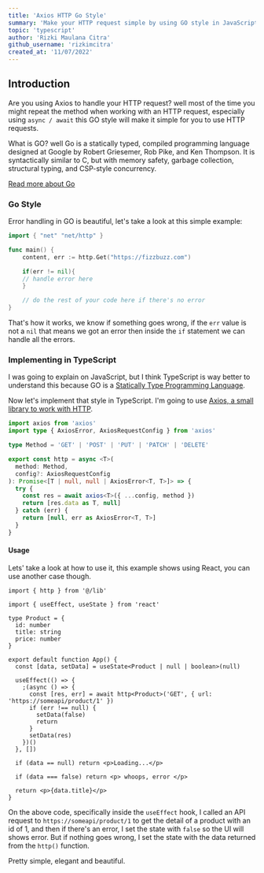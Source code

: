 ---
title: 'Axios HTTP Go Style'
summary: 'Make your HTTP request simple by using GO style in JavaScript'
topic: 'typescript'
author: 'Rizki Maulana Citra'
github_username: 'rizkimcitra'
created_at: '11/07/2022'
---

## Introduction

Are you using Axios to handle your HTTP request? well most of the time you might repeat the method when working with an HTTP request, especially using `async / await` this GO style will make it simple for you to use HTTP requests.

What is GO? well Go is a statically typed, compiled programming language designed at Google by Robert Griesemer, Rob Pike, and Ken Thompson. It is syntactically similar to C, but with memory safety, garbage collection, structural typing, and CSP-style concurrency.

[Read more about Go](https://go.dev/ 'Go language')

### Go Style

Error handling in GO is beautiful, let's take a look at this simple example:

```go
import { "net" "net/http" }

func main() {
    content, err := http.Get("https://fizzbuzz.com")

    if(err != nil){
    // handle error here
    }

    // do the rest of your code here if there's no error
}
```

That's how it works, we know if something goes wrong, if the `err` value is not a `nil` that means we got an error then inside the `if` statement we can handle all the errors.

### Implementing in TypeScript

I was going to explain on JavaScript, but I think TypeScript is way better to understand this because GO is a [Statically Type Programming Language](https://developer.mozilla.org/en-US/docs/Glossary/Static_typing "What's static typing?").

Now let's implement that style in TypeScript. I'm going to use [Axios, a small library to work with HTTP](https://axios-http.com/docs/intro 'Axios official website').

```ts
import axios from 'axios'
import type { AxiosError, AxiosRequestConfig } from 'axios'

type Method = 'GET' | 'POST' | 'PUT' | 'PATCH' | 'DELETE'

export const http = async <T>(
  method: Method,
  config?: AxiosRequestConfig
): Promise<[T | null, null | AxiosError<T, T>]> => {
  try {
    const res = await axios<T>({ ...config, method })
    return [res.data as T, null]
  } catch (err) {
    return [null, err as AxiosError<T, T>]
  }
}
```

#### Usage

Lets' take a look at how to use it, this example shows using React, you can use another case though.

```tsx
import { http } from '@/lib'

import { useEffect, useState } from 'react'

type Product = {
  id: number
  title: string
  price: number
}

export default function App() {
  const [data, setData] = useState<Product | null | boolean>(null)

  useEffect(() => {
    ;(async () => {
      const [res, err] = await http<Product>('GET', { url: 'https://someapi/product/1' })
      if (err !== null) {
        setData(false)
        return
      }
      setData(res)
    })()
  }, [])

  if (data == null) return <p>Loading...</p>

  if (data === false) return <p> whoops, error </p>

  return <p>{data.title}</p>
}
```

On the above code, specifically inside the `useEffect` hook, I called an API request to `https://someapi/product/1` to get the detail of a product with an id of 1, and then if there's an error, I set the state with `false` so the UI will shows error. But if nothing goes wrong, I set the state with the data returned from the `http()` function.

Pretty simple, elegant and beautiful.

